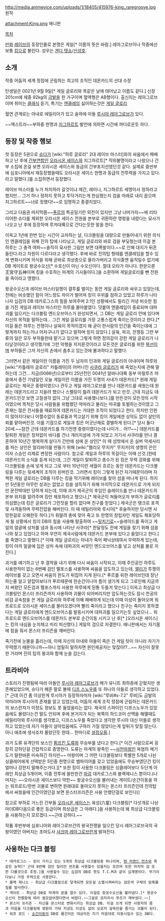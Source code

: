 http://media.animevice.com/uploads/1/18405/415976-king_raregroove.jpg
원작

attachment:King.png
애니판

[[목차]]

[[만화]] [[레이브]]의 등장인물로 본명은 게일[* 이름의 뜻은 바람.] 레아그로브이나 작중에선 보통 [[킹]]으로 불린다. 성우는 [[겐다 텟쇼]]/[[신성호]].

== 소개 ==

작중 어둠의 세계 정점에 군림하는 최고의 조직인 데몬카드의 선대 수장

탄생일은 0021년 9월 9일[* 게일 글로리와 똑같은 날에 태어났고 이름도 같다.] 신장 201cm에 체중 92kg의  [[금발]]을 한 거구이며 혈액형은 AB형이다. 출신지는 레아그로브이며 취미는 [[클래식]] 듣기, 특기는 [[엔클레임]] 싫어하는것은 [[게일 글로리]]

혈연 관계로는 아내로 에밀리아가 있고 슬하에 아들 [[루시아 레아그로브]]가 있다.

~~엑스트라~~부하중 한명과 [[지그하르트]] 발언에 의하면 시간에 까다로운듯 하다.

== 등장 및 작중 행보 ==

첫 등장은 5권으로 [[슈다]]가 [wiki:"하루 글로리" 2대 레이브 마스터]와의 싸움에서 패배하고 난 후에 [[간부]]연합인 [[오라시온 세이스]]와 지그하르트[* 직위불명이라고 나왔으나 간부 소집에 온걸 보면 오라시온 세이스와 동급의 간부포지션였던것 같다. 실제로 중반부에 심포니아에서 재등장했을때도 오라시온 세이스 한명과 동급의 전투력을 가지고 있다.라고 말했다.]를 소집하면서 등장했다.

레이브 마스터를 누가 처치하러 갈것이냐 제간, 레이나, 지그하르트 세명이서 정하라고 했지만... 그거 하나 정하지 못하고 투닥거리는게 한심했는지 검을 아래로 내리 꼽으며 지그하르트~~너로 정했다!~~로 임명하고 종결지었다.

그리고 다음권 마지막쯤~~[[푸르]]의 특공일기란 외전이 있지만 그냥 너머가자~~에 리타이어한 슈다를 제외한 오라시온 세이스 전원을 본부로 귀환하란 명령을 내렸다는 묘사가 나오고 난 후에 등장하며 루카대륙으로 간다는듯한 말을 한다.

이윽고 1년에 한번 있는 시간이 교차하는 날, 다크블링을 대량으로 만들어내기 위한 의식인 엔클레임을 위해 진의 탑에 나타났고, 게일 글로리와 바로 검을 부딫쳤는데 이걸 본 하루는 그 충격 여파~~솔직히 묘사한 그림만 보면 대폭발이다.~~로 인해 대지가 뒤흔들린다.라고 차원이 다르다라고 생각했다. 후에 바로 진의탑 형태를 엔클레임을 할수 있게 변화시키며 의식을 위해 곧바로 최상층으로 올라가버리고 의식중엔 움직일수 없기에 DB 게이트로 왕궁수오신[* 수호신이 아닌 수오신이다. 절대 오타가 아니다. 한문으론 王宮守五神이며 킹을 수호하는 마계의 기사들이다.]을 소환하며 게일글로리를 뺀 전원을 죽이라고 명했다.

왕궁수오신과 레이브 마스터일행이 결투를 벌이는 동안 게일 글로리와 싸우고 있었는데, 전에는 비슷했던 힘이 어느정도 차이가 벌어져 킹이 우위를 점하고 있었고 하루가 나타나자 십검의 DB 데카로그스의 힘을 보여주며 2:1인 상황에서도 밀리긴 커녕 비슷한 힘을 가진 게일과 레이브 마스터인 하루를 몰아붙였다. 덧붙여 엔클레임이 종료되며 대파괴를 일으키는 다크블링 엔드오브어스가 완성되면서, 그 DB는 게일 글로리 안에 있다며 자신의 목적을 말하는데... 그건 게일 글로리를 가장 고통스럽게 죽이는것이라고 한다.[* 이걸 들은 하루는 전쟁이나 살육이 목적이겠지 왜 굳이 한사람의 인간을 죽이는데에 그렇게까지 하는거냐 어처구나가 없다고 말하며 믿지 않았다.] 살육, 파괴, 전쟁등 그런 부류의 일은 모두 부하들한테 맡기고 있으며 그렇게 하면 정의감이 강한 게일 글로리가 나타날것이라고 생각했기에 그런 악행을 저지른것이라고 모든것은 글로리를 위한 [[복선]]이며 부하들은 그저 자신의 손에서 춤추고 있는것에 불과하다고 말했다.

그러면서 같은 게일이란 이름을 가진 두 남자의 인과와 게일 글로리의 아내이며 하루와 [wiki:"카틀레아 글로리" 카틀레아]의 어머니인 [[사쿠라 글로리]]가 왜 죽었는지에 관해 말하는데 그건... 지금(0066년)으로부터 25년전인 0041년 알바나대륙 동부 마릴루즈 마을에서 종전 기념일인 오늘 게일이란 이름을 가진 두명의 사내가 데몬카드[* 원래 게일 글로리는 제국군 중령이였으나 관두고 게일 레아그로브를 만나 데몬카드를 세웠는데 원래는 데몬가드라고 지을려 했으나 스펠링이 틀려 데몬카드가 되고 만것. 근데 지금도 데몬카드인것 보면 고칠생각 없이 그냥 그대로 사용했나보다.]를 만든것이 모든것의 시작이였으며 목적은 당시 사람들을 위협했던 악마라고 불리는 마귀를 토벌하는것이였고 그 존재는 많은 전사들을 매료하여 데몬카드는 거대한 조직이 되었다고 한다. 하지만 인원이 많아지다보니 어쩔수없이 동료들과 먹고살기 위해 킹이 게일에겐 상의도 없이 살인의뢰를 맡아버린것. 이를 기점으로 게일과 킹은 어긋난채로 결별하게 된다.[* 당시 둘다 20세.~~잠깐 근데 데몬카드를 하기전엔 중령이였다는데 나이가... 어!?~~] 데몬카드를 탈퇴한 게일은 정처없이 바다를 건너 개러지섬에 가게 되었고 거기서 사쿠라를 만나 결혼하여 10년간 행복하게 살다가 간만에 섬에 온 상인[* 이 때 섬밖에서 온 실버 악세사리를 파는 상인은 알리바이를 만들기 위해 [wiki:"햄리오 무지카" 무지카]의 생명의 은인이자 스승인 리제로 변장한 사람이다. 참고로 게일과 하루의 목걸이는 이때 산것.]한테 데몬카드의 소식을 듣게 되는데, 그건 게일이 탈퇴하고 총수가 된 킹은 무력 강화를 위해 다크블링을 손에 넣게 되고 그로 부터 10년이란 세월이 흐르는 동안 데몬카드는 다크블링을 다루는 뒷세계의 조직이 된버린것. 그러면서 킹이 그렇게 된건 자기때문이라며 자책한 게일 글로리는 DB를 다루는 킹을 막기위해 레이브를 찾아 섬을 떠나게 된다. 하지만 5년동안 아무런 성과는 없었고 킹을 설득하기 위해 마지막으로 데몬카드로 가게 되지만 문전박대만 당하게 되는데, 이때 과거 제국군의 후임인 슬레이드를 만나 데몬카드의 본부 위치를 알려주며 킹만 체포하라고 했으나,[* 제국군이 쳐들어오자 부하가 글로리를 의심했는데 킹은 글로리가 그런짓을 할리 없다며 친구를 믿었다.] 제국군은 탱크로 포격 및 사격을하며 무력진압을 해버린다. 이 때 에밀리아와 루시아[* 후술하지만 당시엔 사망한걸로 오해한듯 하다.]가 휘말려 총에 맞아 죽고 또 한명의 창립자인 게일도 체포당하게 될 상황에서 킹이 DB의 힘을 사용해 탈출하여 ~~[[뒷치기]]로~~슬레이드를 죽이고 게일의 얼굴에 상처를 냄과 동시에 나타난 사쿠라[* 한달정도 전에 게일을 찾기 위해 섬을 나와 찾고 있었다고 하며 우연히 제국사람에게 데몬카드 본부에 있다고 들었다고 한다.]를 죽였다고 말했다.[* 이때 게일 글로리는 아내가 죽어 패닉상태여서 무력하게 있는데, 킹이 아까 얼굴에 입은 상처 속에 대파괴의 씨앗인 엔드오브어스를 넣고 상처를 불로 지진다.]

과거를 얘기하고 난 후 결착을 내기 위해 다시 싸움이 시작되고, 이때 주인공인 하루도 사용한적이 없는 6번째 검인 멜포스를 사용하며 싸움을 압도하고 있는데, [[엘리]]가 투쟁의 레이브를 갖고 오면서 싸움의 판도가 뒤집어 지게 된다.[* 푸르를 위한 레이브인데 장난하는줄 알고 얕잡아보다가 푸르때문에 한순간이나마 틈이 생기게 되고 그로인해 지금까지 써왔던 모든검과 멜포스까지 사용한 하루에게 된통 두들겨 맞는다.] 이윽고 최상급 다크블링인 몬스터 프리즌까지 사용하여 괴물이 되어버리지만 압도하는것도 잠시 천공의 비검 공속참을 쓴 게일 글로리와 하루에 의해 패배하게 되는데 이때 이성이 돌아오며 워프로드로 오라시온 세이스를 불러오겠다며 빨리 죽이라고 했으나 친구는 죽이지 못하겠다는 게일 글로리에게 엔드오브어스를 발동시키며 대파괴를 일으키는듯 싶었으나... 워프로드로 엔드오브어스를 데몬카드 본부로 순간이동 시키고 난 후[* [오라시온 세이스]는 킹의 내심을 눈치채고 미리 피신했다.] 게일의 검으로 자결한다. 애니판에서는 자기몸에 힘을 줘서 몬스터 프리즌을 깨버린다.

죽기전에 눈물을 흘리는데, 이때 자신의 아내와 아들이 죽은 건 게일 탓이 아니라 자기가 무력했기 때문이니까~~아니 엄밀히 말하자면 원인제공자는 맞잖아!?...~~ 자신이 잘못한 거라며 진의 탑의 붕괴와 함께 눈을 감는다.

== 트라비아 ==

스토리가 진행됨에 따라 아들인 [[루시아 레아그로브]]가 메가 유니트 최하층에 갇혔지만 생존해있었으며, 슈다가 해준 말로 볼때 [[디프 스노우]]를 또 하나의 아들로 생각하고 있었다.[* 근데 이건 좀 이상한게 루시아가 등장하자마자 [wiki:"루비#s-7.2" 루비]도 금발의 악마라며 루시아의 존재를 알고 있었는데, 어둠의 세계 조직 정점에 군림하는 데몬카드의 보스란자가 이정도 정보도 못 들었을리는 없다. 제국의 스파이인 디프스노우가 있었음에도 몰랐다는건 말도 안되며 후에 본거지가 되는 북쪽의 하드코어 산맥을 해맬때도 에밀리아와 루시아를 생각했고, 디프스노우를 죽었다고 생각한 루시아 대신 아들로 생각하고 있었는데 자기 아들이 살아있음에도 구하러 가질 않았다는게 앞뒤가 맞질 않는다. 아니 애초에 생사조차 몰랐던듯 한데... 한마디로 [[설정오류]].]

과거 도류 유격단의 보스인 [[펌프킨 도류]]와 무승부를 냈다고 한다.[* 이건 사람으로써 굉장히 강하단걸 간접적으로 증명한다. 도류는 마계의 왕족인 ~~[[사천마왕]]인 옥염의 메기도가 말한바론 미숙하긴 하지만~~ 마왕이며 그 어떤 다크블링보다 특별한 5개로 나뉜 싱클레어에게 선택받은 5인중 한명으로 뱀파이어를 갖고 있었음에도 무승부였단건 킹이 얼마나 강한지 말해주는거다.][* 또한 킹이 사용한 다크블링은 싱클레어보다 두단계 아래인 최상급 5개이며, 이중 전투에 쓸만한건 [[마검]] 데카로그스와 블랙제니스 뿐이다.(나머지는 ~~오라시온 세이스보다 약한~~ 왕궁수오신을 불러내는 게이트/순간이동을 하는 워프로드/한번 괴물로 변하면 원래대로 돌아오지 못하는 몬스터 프리즌인데 진의탑에서 싸웠을때 인간이였던걸 보면 몬스터프리즌은 사용 안했던걸로 보인다)]

참고로 부하로 거느린 간부들 [[오라시온 세이스]]는 육성(六星) 다크블링[* 다섯개로 나뉜 마더DB다음으로 좋은 등급이며 최상급은 그 아래다.]을 사용하는데 왜 최상급 다크블링을 사용하는지 모르겠다.~~근데 강하다.~~

작품 후반부에 심포니아와 레아그로브간의 왕국전쟁을 일으킨 당시 레아그로브국의 국왕이였던 아버지는 초마도사 [[샤크마 레아그로브]]란게 밝혀진다.

== 사용하는 다크 블링 ==

 * 데카로그스 - 킹이 가지고 있는 5개의 최상급 다크블링중 하나이며, [[텐 커맨드 먼츠]]와 똑같은 능력[* 근데 8번째 검인 밀리언 썬즈를 사용할수 있을지는 모르며 또한 마지막 검 또한 다를것으로 추정.]을 사용할수 있는 십검의 DB로 뜻도 T.C.M과 같이 십계명이다. 무기이다보니 가장 주력으로 사용한다.
 * 블랙 제니스 - 최상급 다크블링으로 닿게되면 모든걸 소멸시켜버리는 검은색 구체의 암흑물질를 발사한다.
 * 게이트 - 최상급 DB로 마계의 문을 열수 있다. 이걸로 왕궁수오신을 불러냈다.[* 왕궁수오신이 전멸함에 따라 쓸모없어졌다면서 버렸다.~~그걸로 모자라서 푸르가 깨부쉈다.~~]
 * 몬스터 프리즌 - 자신을 몬스터로 변화시키는 최상급 DB. 이걸 쓰게 되면 사용자의 몸과 마음을 다크블링에 영원히 가둬 지성도 이성도 없이 오로지 살육만을 즐기는 괴물이 된다.
 * 워프 로드 - [[순간이동]]의 DB로 물건이든 대상이든 자기 마음대로 이동시킬수 있는 DB다.
